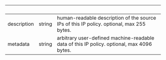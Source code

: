 | &nbsp;      | &nbsp; | &nbsp;                                                                                    |
| ----------- | ------ | ----------------------------------------------------------------------------------------- |
| description | string | human-readable description of the source IPs of this IP policy. optional, max 255 bytes.  |
| metadata    | string | arbitrary user-defined machine-readable data of this IP policy. optional, max 4096 bytes. |
